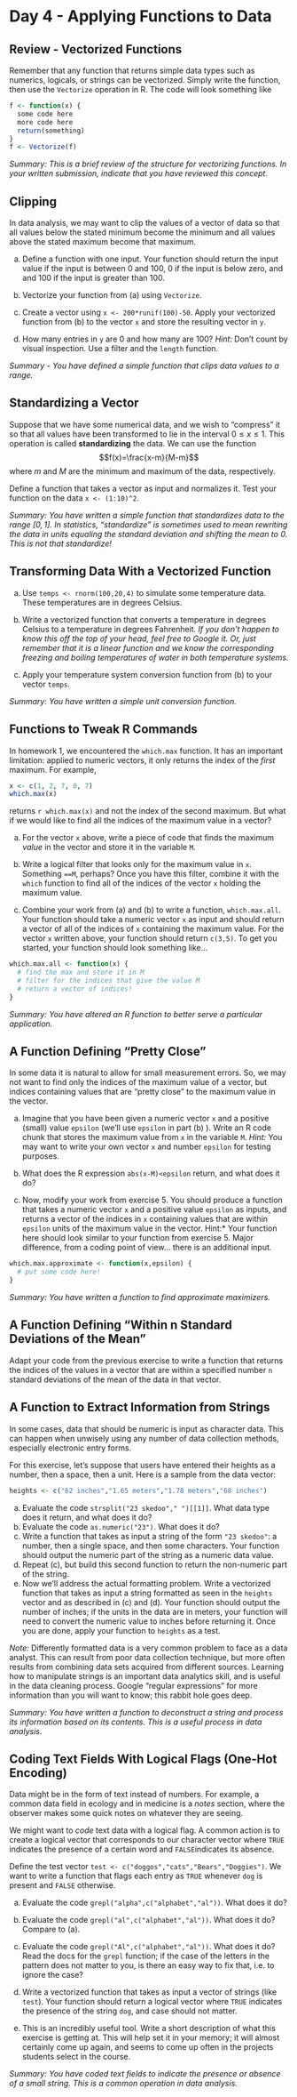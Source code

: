 # Day 4 - Applying Functions to Data

## Review - Vectorized Functions

Remember that any function that returns simple data types such as numerics, logicals, or strings can be vectorized.  Simply write the function, then use the `Vectorize` operation in R.  The code will look something like

```r
f <- function(x) {
  some code here
  more code here
  return(something)
}
f <- Vectorize(f)
```

*Summary: This is a brief review of the structure for vectorizing functions.  In your written submission, indicate that you have reviewed this concept.*

## Clipping

In data analysis, we may want to clip the values of a vector of data so that all values below the stated minimum become the minimum and all values above the stated maximum become that maximum.  

(a) Define a function with one input.  Your function should return the input value if the input is between 0 and 100, 0 if the input is below zero, and and 100 if the input is greater than 100.

(b) Vectorize your function from (a) using `Vectorize`.

(c) Create a vector using `x <- 200*runif(100)-50`.  Apply your vectorized function from (b) to the vector `x` and store the resulting vector in `y`.

(d) How many entries in `y` are 0 and how many are 100?  *Hint*: Don't count by visual inspection.  Use a filter and the `length` function.

*Summary - You have defined a simple function that clips data values to a range.*

## Standardizing a Vector

Suppose that we have some numerical data, and we wish to "compress" it so that all values have been transformed to lie in the interval $0\leq x\leq 1$.  This operation is called **standardizing** the data.  We can use the function$$f(x)=\frac{x-m}{M-m}$$where $m$ and $M$ are the minimum and maximum of the data, respectively.

Define a function that takes a vector as input and normalizes it.  Test your function on the data `x <- (1:10)^2`.

*Summary: You have written a simple function that standardizes data to the range $[0,1]$.  In statistics, "standardize" is sometimes used to mean rewriting the data in units equaling the standard deviation and shifting the mean to 0.  This is not that standardize!*

## Transforming Data With a Vectorized Function

(a) Use `temps <- rnorm(100,20,4)` to simulate some temperature data.  These temperatures are in degrees Celsius.

(b) Write a vectorized function that converts a temperature in degrees Celsius to a temperature in degrees Fahrenheit.  *If you don't happen to know this off the top of your head, feel free to Google it.  Or, just remember that it is a linear function and we know the corresponding freezing and boiling temperatures of water in both temperature systems.*

(c) Apply your temperature system conversion function from (b) to your vector `temps`.

*Summary: You have written a simple unit conversion function.*

## Functions to Tweak R Commands

In homework 1, we encountered the `which.max` function.  It has an important limitation: applied to numeric vectors, it only returns the index of the *first* maximum.  For example,

```r
x <- c(1, 2, 7, 0, 7)
which.max(x)
```

returns `r which.max(x)` and not the index of the second maximum.  But what if we would like to find all the indices of the maximum value in a vector?

(a) For the vector `x` above, write a piece of code that finds the maximum *value* in the vector and store it in the variable `M`.

(b) Write a logical filter that looks only for the maximum value in `x`.  Something `==M`, perhaps?  Once you have this filter, combine it with the `which` function to find all of the indices of the vector `x` holding the maximum value.

(c) Combine your work from (a) and (b) to write a function, `which.max.all`.  Your function should take a numeric vector `x` as input and should return a vector of all of the indices of `x` containing the maximum value.  For the vector `x` written above, your function should return `c(3,5)`.  To get you started, your function should look something like...

```r
which.max.all <- function(x) {
  # find the max and store it in M
  # filter for the indices that give the value M
  # return a vector of indices!
}
```

*Summary: You have altered an R function to better serve a particular application.*

## A Function Defining "Pretty Close"

In some data it is natural to allow for small measurement errors.  So, we may not want to find only the indices of the maximum value of a vector, but indices containing values that are "pretty close" to the maximum value in the vector.

(a) Imagine that you have been given a numeric vector `x` and a positive (small) value `epsilon` (we'll use `epsilon` in part (b) ).  Write an R code chunk that stores the maximum value from `x` in the variable `M`.  *Hint:* You may want to write your own vector `x` and number `epsilon` for testing purposes.

(b) What does the R expression `abs(x-M)<epsilon` return, and what does it do?

(c) Now, modify your work from exercise 5.  You should produce a function that takes a numeric vector `x` and a positive value `epsilon` as inputs, and returns a vector of the indices in `x` containing values that are within `epsilon` units of the maximum value in the vector.  Hint:* Your function here should look similar to your function from exercise 5.  Major difference, from a coding point of view... there is an additional input.

```r
which.max.approximate <- function(x,epsilon) {
  # put some code here!
}
```

*Summary: You have written a function to find approximate maximizers.*

## A Function Defining "Within n Standard Deviations of the Mean"

Adapt your code from the previous exercise to write a function that returns the indices of the values in a vector that are within a specified number `n` standard deviations of the mean of the data in that vector.

## A Function to Extract Information from Strings

In some cases, data that should be numeric is input as character data.  This can happen when unwisely using any number of data collection methods, especially electronic entry forms.

For this exercise, let's suppose that users have entered their heights as a number, then a space, then a unit.  Here is a sample from the data vector:
```r
heights <- c("62 inches","1.65 meters","1.78 meters","68 inches")
```

(a) Evaluate the code `strsplit("23 skedoo"," ")[[1]]`.  What data type does it return, and what does it do?
(b) Evaluate the code `as.numeric("23")`.  What does it do?
(c) Write a function that takes as input a string of the form `"23 skedoo"`: a number, then a single space, and then some characters.  Your function should output the numeric part of the string as a numeric data value.
(d) Repeat (c), but build this second function to return the non-numeric part of the string.
(e) Now we'll address the actual formatting problem.  Write a vectorized function that takes as input a string formatted as seen in the `heights` vector and as described in (c) and (d).  Your function should output the number of inches; if the units in the data are in meters, your function will need to convert the numeric value to inches before returning it.  Once you are done, apply your function to `heights` as a test.

*Note:* Differently formatted data is a very common problem to face as a data analyst.  This can result from poor data collection technique, but more often results from combining data sets acquired from different sources.  Learning how to manipulate strings is an important data analytics skill, and is useful in the data cleaning process.  Google "regular expressions" for more information than you will want to know; this rabbit hole goes deep.

*Summary: You have written a function to deconstruct a string and process its information based on its contents.  This is a useful process in data analysis.*


## Coding Text Fields With Logical Flags (One-Hot Encoding)

Data might be in the form of text instead of numbers.  For example, a common data field in ecology and in medicine is a *notes* section, where the observer makes some quick notes on whatever they are seeing.

We might want to *code* text data with a logical flag.  A common action is to create a logical vector that corresponds to our character vector where `TRUE` indicates the presence of a certain word and `FALSE`indicates its absence.

Define the test vector `test <- c("doggos","cats","Bears","Doggies")`.  We want to write a function that flags each entry as `TRUE` whenever `dog` is present and `FALSE` otherwise.

(a) Evaluate the code `grepl("alpha",c("alphabet","al"))`.  What does it do?

(b) Evaluate the code `grepl("al",c("alphabet","al"))`.  What does it do?  Compare to (a).

(c) Evaluate the code `grepl("Al",c("alphabet","al"))`.  What does it do?  Read the docs for the `grepl` function; if the case of the letters in the pattern does not matter to you, is there an easy way to fix that, i.e. to ignore the case?

(d) Write a vectorized function that takes as input a vector of strings (like `test`).  Your function should return a logical vector where `TRUE` indicates the presence of the string `dog`, and case should not matter.

(e) This is an incredibly useful tool.  Write a short description of what this exercise is getting at.  This will help set it in your memory; it will almost certainly come up again, and seems to come up often in the projects students select in the course.

*Summary: You have coded text fields to indicate the presence or absence of a small string.  This is a common operation in data analysis.*